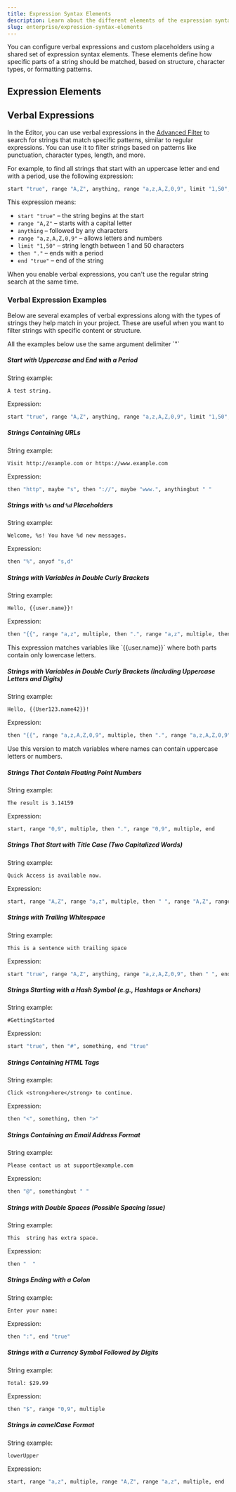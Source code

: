 ```yaml
---
title: Expression Syntax Elements
description: Learn about the different elements of the expression syntax
slug: enterprise/expression-syntax-elements
---
```



You can configure verbal expressions and custom placeholders using a shared set of expression syntax elements. These elements define how specific parts of a string should be matched, based on structure, character types, or formatting patterns.

## Expression Elements

<Include file="expression-syntax-elements.mdx" />

## Verbal Expressions

In the Editor, you can use verbal expressions in the [Advanced Filter](/enterprise/online-editor/#advanced-filter) to search for strings that match specific patterns, similar to regular expressions. You can use it to filter strings based on patterns like punctuation, character types, length, and more.

For example, to find all strings that start with an uppercase letter and end with a period, use the following expression:

```graphql
start "true", range "A,Z", anything, range "a,z,A,Z,0,9", limit "1,50", then ".", end "true"
```

This expression means:
- `start "true"` – the string begins at the start
- `range "A,Z"` – starts with a capital letter
- `anything` – followed by any characters
- `range "a,z,A,Z,0,9"` – allows letters and numbers
- `limit "1,50"` – string length between 1 and 50 characters
- `then "."` – ends with a period
- `end "true"` – end of the string

<Aside type="caution">
  When you enable verbal expressions, you can't use the regular string search at the same time.
</Aside>

### Verbal Expression Examples

Below are several examples of verbal expressions along with the types of strings they help match in your project. These are useful when you want to filter strings with specific content or structure.

<Aside>
  All the examples below use the same argument delimiter `"`
</Aside>

##### Start with Uppercase and End with a Period

String example:

```
A test string.
```

Expression:

```graphql
start "true", range "A,Z", anything, range "a,z,A,Z,0,9", limit "1,50", then ".", end "true"
```

##### Strings Containing URLs

String example:

```
Visit http://example.com or https://www.example.com
```

Expression:

```graphql
then "http", maybe "s", then "://", maybe "www.", anythingbut " "
```

##### Strings with `%s` and `%d` Placeholders

String example:

```
Welcome, %s! You have %d new messages.
```

Expression:

```graphql
then "%", anyof "s,d"
```

##### Strings with Variables in Double Curly Brackets

String example:

```
Hello, {{user.name}}!
```

Expression:

```graphql
then "{{", range "a,z", multiple, then ".", range "a,z", multiple, then "}}"
```

<Aside>
  This expression matches variables like `{{user.name}}` where both parts contain only lowercase letters.
</Aside>

##### Strings with Variables in Double Curly Brackets (Including Uppercase Letters and Digits)

String example:

```
Hello, {{User123.name42}}!
```

Expression:

```graphql
then "{{", range "a,z,A,Z,0,9", multiple, then ".", range "a,z,A,Z,0,9", multiple, then "}}"
```

<Aside>
  Use this version to match variables where names can contain uppercase letters or numbers.
</Aside>

##### Strings That Contain Floating Point Numbers

String example:

```
The result is 3.14159
```

Expression:

```graphql
start, range "0,9", multiple, then ".", range "0,9", multiple, end
```

##### Strings That Start with Title Case (Two Capitalized Words)

String example:

```
Quick Access is available now.
```

Expression:

```graphql
start, range "A,Z", range "a,z", multiple, then " ", range "A,Z", range "a,z", multiple
```

##### Strings with Trailing Whitespace

String example:

```
This is a sentence with trailing space 
```

Expression:

```graphql
start "true", range "A,Z", anything, range "a,z,A,Z,0,9", then " ", end "true"
```

##### Strings Starting with a Hash Symbol (e.g., Hashtags or Anchors)

String example:

```
#GettingStarted
```

Expression:

```graphql
start "true", then "#", something, end "true"
```

##### Strings Containing HTML Tags

String example:

```
Click <strong>here</strong> to continue.
```

Expression:

```graphql
then "<", something, then ">"
```

##### Strings Containing an Email Address Format

String example:

```
Please contact us at support@example.com
```

Expression:

```graphql
then "@", somethingbut " "
```

##### Strings with Double Spaces (Possible Spacing Issue)

String example:

```
This  string has extra space.
```

Expression:

```graphql
then "  "
```

##### Strings Ending with a Colon

String example:

```
Enter your name:
```

Expression:

```graphql
then ":", end "true"
```

##### Strings with a Currency Symbol Followed by Digits

String example:

```
Total: $29.99
```

Expression:

```graphql
then "$", range "0,9", multiple
```

##### Strings in camelCase Format

String example:

```
lowerUpper
```

Expression:

```graphql
start, range "a,z", multiple, range "A,Z", range "a,z", multiple, end
```

<LinkCard
  title="Verbal Tester"
  description="Create, check and edit verbal expressions in Crowdin project with Verbal Tester application"
  href="https://store.crowdin.com/verbal-tester"
  target="_blank"
/>
